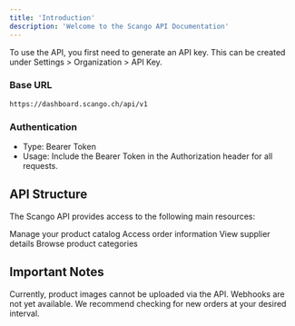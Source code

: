 ```yaml
---
title: 'Introduction'
description: 'Welcome to the Scango API Documentation'
---
```


To use the API, you first need to generate an API key. This can be created under Settings > Organization > API Key.

### Base URL

`https://dashboard.scango.ch/api/v1`

### Authentication

- Type: Bearer Token
- Usage: Include the Bearer Token in the Authorization header for all requests.

## API Structure

The Scango API provides access to the following main resources:

<CardGroup>
  <Card title="Products" icon="box" href="/api-reference/endpoint/products">
    Manage your product catalog
  </Card>
  <Card title="Orders" icon="shopping-cart" href="/api-reference/endpoint/orders">
    Access order information
  </Card>
  <Card title="Suppliers" icon="truck" href="/api-reference/endpoint/suppliers">
    View supplier details
  </Card>
  <Card title="Categories" icon="folder-tree" href="/api-reference/endpoint/categories">
    Browse product categories
  </Card>
</CardGroup>

## Important Notes

<Note>
Currently, product images cannot be uploaded via the API.
</Note>

<Note>
Webhooks are not yet available. We recommend checking for new orders at your desired interval.
</Note> 